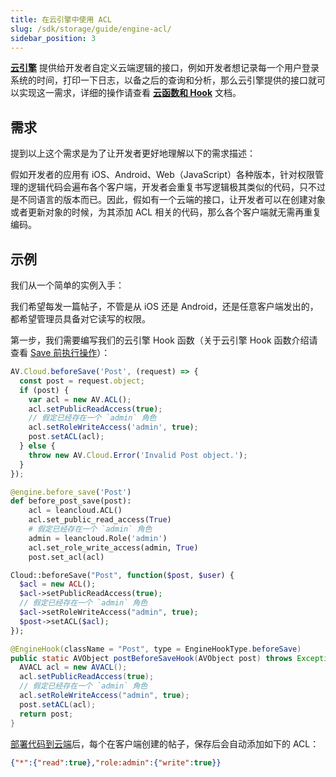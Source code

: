 ```yaml
---
title: 在云引擎中使用 ACL
slug: /sdk/storage/guide/engine-acl/
sidebar_position: 3
---
```



**[云引擎](/v3/sdk/engine/overview/)** 提供给开发者自定义云端逻辑的接口，例如开发者想记录每一个用户登录系统的时间，打印一下日志，以备之后的查询和分析，那么云引擎提供的接口就可以实现这一需求，详细的操作请查看 **[云函数和 Hook](/v3/sdk/engine/functions/getting-started/)** 文档。

## 需求

提到以上这个需求是为了让开发者更好地理解以下的需求描述：

假如开发者的应用有 iOS、Android、Web（JavaScript）各种版本，针对权限管理的逻辑代码会遍布各个客户端，开发者会重复书写逻辑极其类似的代码，只不过是不同语言的版本而已。因此，假如有一个云端的接口，让开发者可以在创建对象或者更新对象的时候，为其添加 ACL 相关的代码，那么各个客户端就无需再重复编码。

## 示例

我们从一个简单的实例入手：

我们希望每发一篇帖子，不管是从 iOS 还是 Android，还是任意客户端发出的，都希望管理员具备对它读写的权限。

第一步，我们需要编写我们的云引擎 Hook 函数（关于云引擎 Hook 函数介绍请查看 [Save 前执行操作](/v3/sdk/engine/functions/guides/#beforesave)）：

<Tabs>

<TabItem value="nodejs" label="Node.js" default>

```js
AV.Cloud.beforeSave('Post', (request) => {
  const post = request.object;
  if (post) {
    var acl = new AV.ACL();
    acl.setPublicReadAccess(true);
    // 假定已经存在一个 `admin` 角色
    acl.setRoleWriteAccess('admin', true);
    post.setACL(acl);
  } else {
    throw new AV.Cloud.Error('Invalid Post object.');
  }
});
```

</TabItem>

<TabItem value="python" label="Python">

```python
@engine.before_save('Post')
def before_post_save(post):
    acl = leancloud.ACL()
    acl.set_public_read_access(True)
    # 假定已经存在一个 `admin` 角色
    admin = leancloud.Role('admin')
    acl.set_role_write_access(admin, True)
    post.set_acl(acl)
```

</TabItem>

<TabItem value="php" label="PHP">

```php
Cloud::beforeSave("Post", function($post, $user) {
  $acl = new ACL();
  $acl->setPublicReadAccess(true);
  // 假定已经存在一个 `admin` 角色
  $acl->setRoleWriteAccess("admin", true);
  $post->setACL($acl);
});
```

</TabItem>

<TabItem value="java" label="Java">

```java
@EngineHook(className = "Post", type = EngineHookType.beforeSave)
public static AVObject postBeforeSaveHook(AVObject post) throws Exception {
  AVACL acl = new AVACL();
  acl.setPublicReadAccess(true);
  // 假定已经存在一个 `admin` 角色
  acl.setRoleWriteAccess("admin", true);
  post.setACL(acl);
  return post;
}
```

</TabItem>

</Tabs>

[部署代码到云端](/v3/sdk/engine/functions/getting-started/#部署到云引擎)后，每个在客户端创建的帖子，保存后会自动添加如下的 ACL：

```json
{"*":{"read":true},"role:admin":{"write":true}}
```
